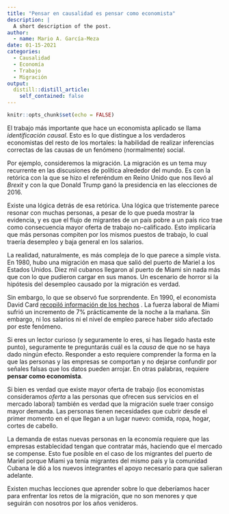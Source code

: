 ```yaml
---
title: "Pensar en causalidad es pensar como economista"
description: |
  A short description of the post.
author:
  - name: Mario A. García-Meza
date: 01-15-2021
categories:
  - Causalidad
  - Economía
  - Trabajo
  - Migración
output:
  distill::distill_article:
    self_contained: false
---
```


```r
knitr::opts_chunk$set(echo = FALSE)
```

El trabajo más importante que hace un economista aplicado se llama _identificación causal_. Esto es lo que distingue a los verdaderos economistas del resto de los mortales: la habilidad de realizar inferencias correctas de las causas de un fenómeno (normalmente) social. 

Por ejemplo, consideremos la migración. La migración es un tema muy recurrente en las discusiones de política alrededor del mundo. Es con la retórica con la que se hizo el referéndum en Reino Unido que nos llevó al _Brexit_ y con la que Donald Trump ganó la presidencia en las elecciones de 2016.

Existe una lógica detrás de esa retórica. Una lógica que tristemente parece resonar con muchas personas, a pesar de lo que pueda mostrar la evidencia, y es que el flujo de migrantes de un país pobre a un país rico trae como consecuencia mayor oferta de trabajo no-calificado. Esto implicaría que más personas compiten por los mismos puestos de trabajo, lo cual traería desempleo y baja general en los salarios.

La realidad, naturalmente, es más compleja de lo que parece a simple vista. En 1980, hubo una migración en masa que salió del puerto de Mariel a los Estados Unidos. Diez mil cubanos llegaron al puerto de Miami sin nada más que con lo que pudieron cargar en sus manos. Un escenario de horror si la hipótesis del desempleo causado por la migración es verdad.

Sin embargo, lo que se observó fue sorprendente. En 1990, el economista David Card [recopiló información de los hechos](https://davidcard.berkeley.edu/papers/mariel-impact.pdf) . La fuerza laboral de Miami sufrió un incremento de 7% prácticamente de la noche a la mañana. Sin embargo, ni los salarios ni el nivel de empleo parece haber sido afectado por este fenómeno.

Si eres un lector curioso (y seguramente lo eres, si has llegado hasta este punto), seguramente te preguntarás cuál es la _causa_ de que no se haya dado ningún efecto. Responder a esto requiere comprender la forma en la que las personas y las empresas se comportan y no dejarse confundir por señales falsas que los datos pueden arrojar. En otras palabras, requiere **pensar como economista**.

Si bien es verdad que existe mayor oferta de trabajo (los economistas consideramos _oferta_ a las personas que ofrecen sus servicios en el mercado laboral) también es verdad que la migración suele traer consigo mayor demanda. Las personas tienen necesidades que cubrir desde el primer momento en el que llegan a un lugar nuevo: comida, ropa, hogar, cortes de cabello.

La demanda de estas nuevas personas en la economía requiere que las empresas establecidad tengan que contratar más, haciendo que el mercado se compense. Esto fue posible en el caso de los migrantes del puerto de Mariel porque Miami ya tenía migrantes del mismo país y la comunidad Cubana le dió a los nuevos integrantes el apoyo necesario para que salieran adelante.

Existen muchas lecciones que aprender sobre lo que deberíamos hacer para enfrentar los retos de la migración, que no son menores y que seguirán con nosotros por los años venideros.
